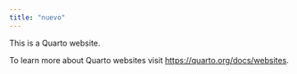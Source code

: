 ```yaml
---
title: "nuevo"
---
```


This is a Quarto website.

To learn more about Quarto websites visit <https://quarto.org/docs/websites>.

